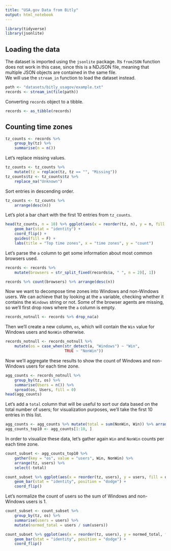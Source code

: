 ```yaml
---
title: "USA.gov Data from Bitly"
output: html_notebook
---
```


```r
library(tidyverse)
library(jsonlite)
```

## Loading the data  

The dataset is imported using the `jsonlite` package. Its `fromJSON` function does not work in this case, since this is a NDJSON file, meaning that multiple JSON objects are contained in the same file.  
We will use the `stream_in` function to load the dataset instead.  

```r
path <- "datasets/bitly_usagov/example.txt"
records <- stream_in(file(path))
```

Converting `records` object to a tibble.  

```r
records <- as_tibble(records)
```


## Counting time zones  

```r
tz_counts <- records %>% 
    group_by(tz) %>% 
    summarise(n = n())
```

Let's replace missing values. 

```r
tz_counts <- tz_counts %>% 
    mutate(tz = replace(tz, tz == "", "Missing"))
tz_counts$tz <- tz_counts$tz %>% 
    replace_na("Unknown")
```

Sort entries in descending order. 

```r
tz_counts <- tz_counts %>% 
    arrange(desc(n))
```

Let's plot a bar chart with the first 10 entries from `tz_counts`.  

```r
head(tz_counts, n = 10) %>% ggplot(aes(x = reorder(tz, n), y = n, fill = tz)) + 
    geom_bar(stat = "identity") + 
    coord_flip() + 
    guides(fill = F) + 
    labs(title = "Top time zones", x = "time zones", y = "count")
```

Let's parse the `a` column to get some information about most common browsers used.  

```r
records <- records %>% 
    mutate(browsers = str_split_fixed(records$a, " ", n = 2)[, 1])
```

```r
records %>% count(browsers) %>% arrange(desc(n))
```

Now we want to decompose time zones into Windows and non-Windows users. We can achieve that by looking at the `a` variable, checking whether it contains the `Windows` string or not. Some of the browser agents are missing, so we'll first drop rows where the `a` column is empty.  

```r
records_notnull <- records %>% drop_na(a)
```

Then we'll create a new column, `os`, which will contain the `Win` value for Windows users and `NonWin` otherwise.  

```r
records_notnull <- records_notnull %>% 
    mutate(os = case_when(str_detect(a, "Windows") ~ "Win", 
                          TRUE ~ "NonWin"))
```

Now we'll aggregate these results to show the count of Windows and non-Windows users for each time zone.  

```r
agg_counts <- records_notnull %>% 
    group_by(tz, os) %>% 
    summarise(Users = n()) %>% 
    spread(os, Users, fill = 0)
head(agg_counts)
```

Let's add a `total` column that will be useful to sort our data based on the total number of users; for visualization purposes, we'll take the first 10 entries in this list.  

```r
agg_counts <- agg_counts %>% mutate(total = sum(NonWin, Win)) %>% arrange(desc(total))
agg_counts_top10 <- agg_counts[1:10, ]
```

In order to visualize these data, let's gather again `Win` and `NonWin` counts per each time zone.  

```r
count_subset <- agg_counts_top10 %>% 
    gather(key = "os", value = "users", Win, NonWin) %>% 
    arrange(tz, users) %>% 
    select(-total)
```

```r
count_subset %>% ggplot(aes(x = reorder(tz, users), y = users, fill = os)) + 
    geom_bar(stat = "identity", position = "dodge") + 
    coord_flip()
```

Let's normalize the count of users so the sum of Windows and non-Windows users is 1.  

```r
count_subset <- count_subset %>% 
    group_by(tz, os) %>% 
    summarise(users = users) %>% 
    mutate(normed_total = users / sum(users))
```

```r
count_subset %>% ggplot(aes(x = reorder(tz, users), y = normed_total, fill = os)) + 
    geom_bar(stat = "identity", position = "dodge") + 
    coord_flip()
```


